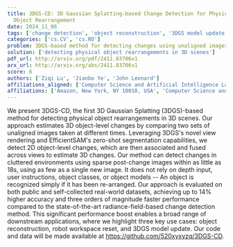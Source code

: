 ```yaml
---
title: 3DGS-CD: 3D Gaussian Splatting-based Change Detection for Physical
  Object Rearrangement
date: 2024_11_06
tags: ['change detection', 'object reconstruction', '3DGS model update', 'robot workspace reset', '3D scenes', 'physical object rearrangement', '3D Gaussian Splatting', 'zero-shot segmentation', 'real-world datasets', '3D changes', 'cluttered environments', '2D object-level changes']
categories: ['cs.CV', 'cs.RO']
problem: 3DGS-based method for detecting changes using unaligned images
solution: ['detecting physical object rearrangements in 3D scenes']
pdf_url: http://arxiv.org/pdf/2411.03706v1
arx_url: http://arxiv.org/abs/2411.03706v1
score: 6
authors: ['Ziqi Lu', 'Jianbo Ye', 'John Leonard']
affiliations_aligned: ['Computer Science and Artificial Intelligence Laboratory, Massachusetts Institute of Technology, Cambridge, MA 02139, USA', 'Amazon, New York, NY 10018, USA', 'Computer Science and Artificial Intelligence Laboratory, Massachusetts Institute of Technology, Cambridge, MA 02139, USA']
affiliations: ['Amazon, New York, NY 10018, USA', 'Computer Science and Artificial Intelligence Laboratory, Massachusetts Institute of Technology, Cambridge, MA 02139, USA']
---
```



We present 3DGS-CD, the first 3D Gaussian Splatting (3DGS)-based method for
detecting physical object rearrangements in 3D scenes. Our approach estimates
3D object-level changes by comparing two sets of unaligned images taken at
different times. Leveraging 3DGS's novel view rendering and EfficientSAM's
zero-shot segmentation capabilities, we detect 2D object-level changes, which
are then associated and fused across views to estimate 3D changes. Our method
can detect changes in cluttered environments using sparse post-change images
within as little as 18s, using as few as a single new image. It does not rely
on depth input, user instructions, object classes, or object models -- An
object is recognized simply if it has been re-arranged. Our approach is
evaluated on both public and self-collected real-world datasets, achieving up
to 14% higher accuracy and three orders of magnitude faster performance
compared to the state-of-the-art radiance-field-based change detection method.
This significant performance boost enables a broad range of downstream
applications, where we highlight three key use cases: object reconstruction,
robot workspace reset, and 3DGS model update. Our code and data will be made
available at https://github.com/520xyxyzq/3DGS-CD.